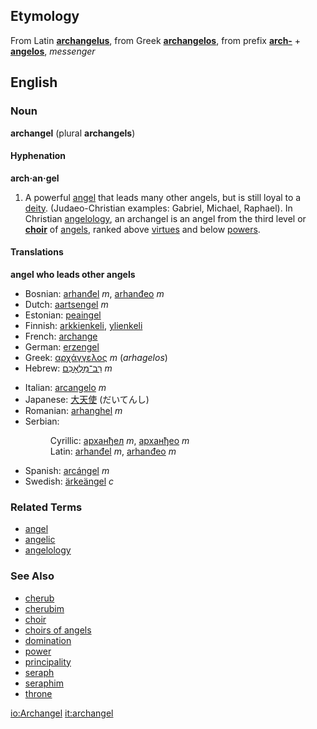 ==Etymology==
From Latin '''[[archangelus]]''', from Greek '''[[archangelos]]''', from prefix '''[[arch-]]''' + '''[[angelos]]''', ''messenger''

==English==
===Noun===
'''archangel''' (plural '''archangels''')

====Hyphenation====
'''arch·an·gel'''

# A powerful [[angel]] that leads many other angels, but is still loyal to a [[deity]].  (Judaeo-Christian examples: Gabriel, Michael, Raphael). In Christian [[angelology]], an archangel is an angel from the third level or '''[[choir]]''' of [[angel]]s, ranked above [[virtue]]s and below [[power]]s.

====Translations====

'''angel who leads other angels'''
{{top}}
*Bosnian: [[arhanđel]] ''m'', [[arhanđeo]] ''m''
*Dutch: [[aartsengel]] ''m''
*Estonian: [[peaingel]]
*Finnish: [[arkkienkeli]], [[ylienkeli]]
*French: [[archange]]
*German: [[erzengel]]
*Greek: [[αρχάγγελος]] ''m'' (''arhagelos'')
*Hebrew: [[רב־מלאכם|רַב־מַלְאָכִם]] ''m''<!-- looks like a plural -->
{{mid}}
*Italian: [[arcangelo]] ''m''
*Japanese: [[大天使]] (だいてんし)
*Romanian: [[arhanghel]] ''m''
*Serbian:
*:Cyrillic: [[арханђел]] ''m'', [[арханђео]] ''m''
*:Latin: [[arhanđel]] ''m'', [[arhanđeo]] ''m''
*Spanish: [[arcángel]] ''m''
*Swedish: [[ärkeängel]] ''c''
{{bottom}}

===Related Terms===
*[[angel]]
*[[angelic]]
*[[angelology]]

===See Also===
*[[cherub]]
*[[cherubim]]
*[[choir]]
*[[choirs of angels]]
*[[domination]]
*[[power]]
*[[principality]]
*[[seraph]]
*[[seraphim]]
*[[throne]]

[[io:Archangel]]
[[it:archangel]]